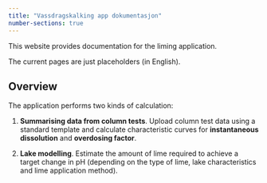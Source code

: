```yaml
---
title: "Vassdragskalking app dokumentasjon"
number-sections: true
---
```


This website provides documentation for the liming application. 

The current pages are just placeholders (in English). 

## Overview {#sec-overview}

The application performs two kinds of calculation:

 1. **Summarising data from column tests**. Upload column test data using a standard template and calculate characteristic curves for **instantaneous dissolution** and **overdosing factor**.
 
 2. **Lake modelling**. Estimate the amount of lime required to achieve a target change in pH (depending on the type of lime, lake characteristics and lime application method).


